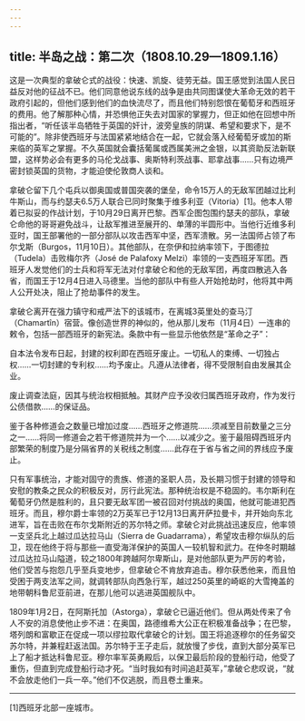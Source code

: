```yaml
---
---
---
```

title: 半岛之战：第二次（1808.10.29—1809.1.16）
---




这是一次典型的拿破仑式的战役：快速、凯旋、徒劳无益。国王感觉到法国人民日益反对他的征战不已。他们同意他说东线的战争是由共同图谋使大革命无效的若干政府引起的，但他们感到他们的血快流尽了，而且他们特别怨恨在葡萄牙和西班牙的费用。他了解那种心情，并恐惧他正失去对国家的掌握力，但正如他在回想中所指出者，“听任该半岛牺牲于英国的奸计，波旁皇族的阴谋、希望和要求下，是不可能的”。除非使西班牙与法国紧紧地结合在一起，它就会落入经葡萄牙或加的斯来临的英军之掌握。不久英国就会囊括葡属或西属美洲之金银，以其资助反法新联盟，这样势必会有更多的马伦戈战事、奥斯特利茨战事、耶拿战事……只有边境严密封锁英国的货物，才能迫使伦敦商人谈和。

拿破仑留下几个屯兵以御奥国或普国突袭的堡垒，命令15万人的无敌军团越过比利牛斯山，而与约瑟夫6.5万人联合已同时聚集于维多利亚（Vitoria）[1]。他本人带着已拟妥的作战计划，于10月29日离开巴黎。西军企图包围约瑟夫的部队，拿破仑命他的哥哥避免战斗，让敌军推进至展开的、单薄的半圆形中。当他行近维多利亚时，国王部署他的一部分部队以攻击西军中坚，西军溃散。另一法国师占领了布尔戈斯（Burgos，11月10日）。其他部队，在奈伊和拉纳率领下，于图德拉（Tudela）击败梅尔齐（José de Palafoxy Melzi）率领的一支西班牙军团。西班牙人发觉他们的士兵和将军无法对付拿破仑和他的无敌军团，再度四散逃入各省，而国王于12月4日进入马德里。当他的部队中有些人开始抢劫时，他将其中两人公开处决，阻止了抢劫事件的发生。

拿破仑离开在强力镇守和戒严法下的该城市，在离城3英里处的查马汀（Chamartîn）宿营。像创造世界的神似的，他从那儿发布（11月4日）一连串的敕令，包括一部西班牙的新宪法。条款中有一些显示他依然是“革命之子”：

自本法令发布日起，封建的权利即在西班牙废止。一切私人的束缚、一切独占权……一切封建的专利权……均予废止。凡遵从法律者，得不受限制自由发展其企业。

废止调查法庭，因其与统治权相抵触。其财产应予没收归属西班牙政府，作为发行公债借款……的保证品。

鉴于各种修道会之数量已增加过度……西班牙之修道院……须减至目前数量之三分之一……将同一修道会之若干修道院并为一个……以减少之。鉴于最阻碍西班牙内部繁荣的制度乃是分隔省界的关税线之制度……此存在于省与省之间的界线应予废止。



只有军事统治，才能对固守的贵族、修道的圣职人员，及长期习惯于封建的领导和安慰的教条之民众的积极反对，厉行此宪法。那种统治权是不稳固的。韦尔斯利在葡萄牙仍然是胜利的，且只要无敌军团一被召回对付挑战的奥国，他就可能进犯西班牙。而且，穆尔爵士率领的2万英军已于12月13日离开萨拉曼卡，并开始向东北进军，旨在击败在布尔戈斯附近的苏尔特之师。拿破仑对此挑战迅速反应，他率领一支坚兵北上越过瓜达拉马山（Sierra de Guadarrama），希望攻击穆尔纵队的后卫，现在他终于将与那些一直受海洋保护的英国人一较机智和武力。在仲冬时期越过瓜达拉马山隘道，较之1800年跨越阿尔卑斯山，是对他部队更为严厉的考验，他们受苦与抱怨几乎至兵变地步，但拿破仑不肯放弃追击。穆尔获悉他来，而且怕受困于两支法军之间，就调转部队向西急行军，越过250英里的崎岖的大雪掩盖的地带朝科鲁尼亚前进，在那儿他可以逃进英国舰队中。

1809年1月2日，在阿斯托加（Astorga），拿破仑已逼近他们。但从两处传来了令人不安的消息使他止步不进：在奥国，路德维希大公正在积极准备战争；在巴黎，塔列朗和富歇正在促成一项以缪拉取代拿破仑的计划。国王将追逐穆尔的任务留交苏尔特，并兼程赶返法国。苏尔特于王子走后，就放慢了步伐，直到大部分英军已上了船才抵达科鲁尼亚。穆尔率军英勇殿后，以保卫最后阶段的登船行动，他受了重伤，但直到完成登船行动才死。“当时我如有时间追赶英军，”拿破仑悲叹说，“就不会放走他们一兵一卒。”他们不仅逃脱，而且卷土重来。



* * *



[1]西班牙北部一座城市。